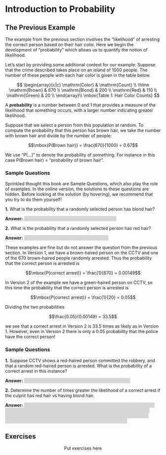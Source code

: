 # Introduction to Probability

<style>
hide {
  background-color: #d6d6d6;
  color: #d6d6d6;
}
hide:hover {
  background-color: white;
  color: black;
}
</style>

## The Previous Example

The example from the previous section involves the "likelihood" of arresting the
correct person based on their hair color.  Here we begin the development of
"probability" which allows us to quantify the notion of likelihood.

Let's start by providing some additional context for our example: 
Suppose that the crime described takes place on an island of 1000 people. 
The number of these people with each hair color is given in the table below.

$$
\begin{array}{c|c}
 \mathrm{Color} & \mathrm{Count} \\ \hline
\mathrm{Brown} & 670  \\ 
\mathrm{Blond} & 200  \\ 
\mathrm{Red} & 110  \\ 
\mathrm{Green} & 20  \\ 
\end{array}\\
\mbox{Table 1: Hair Color Counts}
$$

A **probability** is a number between 0 and 1 that provides a measure of the 
likelihood that something occurs, 
with a larger number indicating greater likelihood. 

Suppose that we select a person from this population at random. To compute 
the probability that this person has brown hair,
we take the number with brown hair and divide by the number of people:

$$\mbox{P(Brown hair)} = \frac{670}{1000} = 0.67$$

We use "P(...)" to denote the probability of something. For instance in this case
$\mbox{P(Brown hair)}$ = "probability of brown hair".  

### Sample Questions

Sprinkled thought this book are Sample Questions, which also play the role
of examples. In the online version, the
solutions to these questions are hidden.  Before looking at the solution 
(by hovering), we recommend that you try to do them yourself!

**1.** What is the probability that a randomly selected person has blond hair?

**Answer:** <hide>$P(\text{Blond}) = \frac{200}{1000} = 0.20$.<hide>

**2.** What is the probability that a randomly selected person has red hair?

**Answer:** <hide>$P(\text{Red}) = \frac{110}{1000} = 0.11$.<hide>

These examples are fine but do not answer the question from the previous section.
In Version 1, we have a brown-haired person on the CCTV and one of the
670 brown-haired people randomly arrested.
Thus the probability that the correct person is arrested is

$$\mbox{P(correct arrest)} = \frac{1}{670} = 0.00149$$

In Version 2 of the example we have a green-haired person on CCTV, so this 
time the probability that the correct person is arrested is

$$\mbox{P(correct arrest)} = \frac{1}{20} = 0.05$$

Dividing the two probabilities

$$\frac{0.05}{0.00149} = 33.5$$

we see that a correct arrest in Version 2 is 33.5 times as likely as in Version 1.
However, even in Version 2 there is only a 0.05 probability that the police have
the correct person!

### Sample Questions

**1.** Suppose CCTV shows a red-haired person committed the robbery, and that
a random red-haired person is arrested.  What is the probability of a correct
arrest in this instance?

**Answer:** <hide>$P(\text{correct arrest}) = \frac{1}{110} = 0.00909$.<hide>

**2.** Determine the number of times greater the likelihood of a correct arrest
if the culprit has red hair vs having blond hair.


**Answer:** <hide>In the case of a blond-hairded person, we have
$P(\text{correct arrest}) = \frac{1}{200} = 0.005$.  Therefore the ratio
of probabilities is
$\frac{0.00909}{0.005} = 1.81818$
so a correct arrest for a red-haired culprit is 1.81818 times as likely
as for a blond-haired culprit.
<hide>


## Exercises

$$\mbox{Put exercises here}$$






